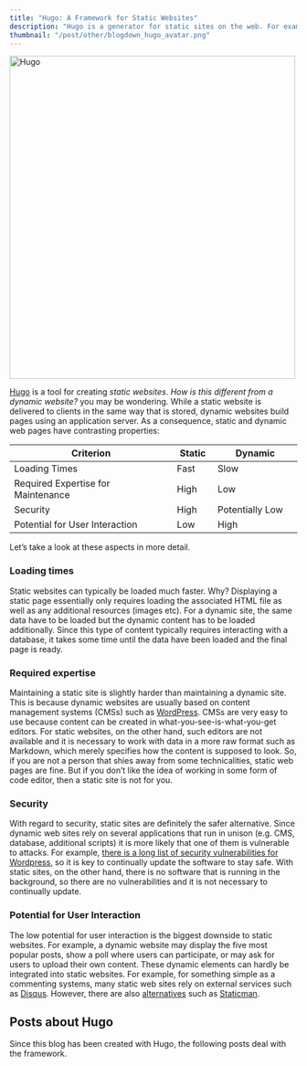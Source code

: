 ```yaml
---
title: "Hugo: A Framework for Static Websites"
description: "Hugo is a generator for static sites on the web. For example, this blog has been created with Hugo. Here, I discuss how Hugo can be used to create a blog, implement a commenting system, and much more."
thumbnail: "/post/other/blogdown_hugo_avatar.png"
---
```

<img src="/post/other/blogdown_hugo_avatar.png" alt = "Hugo" width = "500" height = "566">

[Hugo](https://gohugo.io/) is a tool for creating *static websites*. *How is this different from a dynamic website?* you may be wondering. While a static website is delivered to clients in the same way that is stored, dynamic websites build pages using an application server. As a consequence, static and dynamic web pages have contrasting properties:

| Criterion                      | Static | Dynamic         |
|--------------------------------|--------|-----------------|
|  Loading Times                 | Fast   | Slow            |
| Required Expertise for Maintenance            | High   | Low             |
| Security                       | High   | Potentially Low |
| Potential for User Interaction | Low    | High            |

Let's take a look at these aspects in more detail.

### Loading times

Static websites can typically be loaded much faster. Why? Displaying a static page essentially only requires loading the associated HTML file as well as any additional resources (images etc). For a dynamic site, the same data have to be loaded but the dynamic content has to be loaded additionally. Since this type of content typically requires interacting with a database, it takes some time until the data have been loaded and the final page is ready.

### Required expertise

Maintaining a static site is slightly harder than maintaining a dynamic site. This is because dynamic websites are usually based on content management systems (CMSs) such as [WordPress](https://wordpress.org/). CMSs are very easy to use because content can be created in what-you-see-is-what-you-get editors. For static websites, on the other hand, such editors are not available and it is necessary to work with data in a more raw format such as Markdown, which merely specifies how the content is supposed to
look. So, if you are not a person that shies away from some technicalities, static web pages are fine. But if you don't like the idea of working in some form of code editor, then a static site is not for you.

### Security

With regard to security, static sites are definitely the safer alternative. Since dynamic web sites rely on several applications that run in unison (e.g. CMS, database, additional scripts) it is more likely that one of them is vulnerable to attacks. For example, [there is a long list of security vulnerabilities for Wordpress](https://www.cvedetails.com/vulnerability-list/vendor_id-2337/product_id-4096/), so it is key to continually update the software to stay safe. With static sites, on the other hand, there is no software that is running in the background, so there are no vulnerabilities and it is not necessary to continually update.

### Potential for User Interaction

The low potential for user interaction is the biggest downside to static websites. For example, a dynamic website may display the five most popular posts, show a poll where users can participate, or may ask for users to upload their own content. These dynamic elements can hardly be integrated into static websites. For example, for something simple as a commenting systems, many static web sites rely on external services such as [Disqus](https://disqus.com/). However, there
are also [alternatives](https://gohugo.io/content-management/comments/) such as [Staticman](https://staticman.net/).

## Posts about Hugo

Since this blog has been created with Hugo, the following posts deal with the framework.


